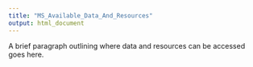 ```yaml
---
title: "MS_Available_Data_And_Resources"
output: html_document
---
```


A brief paragraph outlining where data and resources can be accessed goes here.
